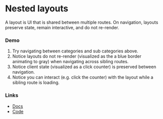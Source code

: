 # Nested layouts

A layout is UI that is shared between multiple routes. On navigation, layouts preserve state, remain interactive, and do not re-render.

### Demo

1. Try navigating between categories and sub categories above.
2. Notice layouts do not re-render (visualized as the a blue border animating to gray) when navigating across sibling routes.
3. Notice client state (visualized as a click counter) is preserved between navigation.
4. Notice you can interact (e.g. click the counter) with the layout while a sibling route is loading.

### Links

- [Docs](https://nextjs.org/docs/app/getting-started/layouts-and-pages)
- [Code](https://github.com/vercel/next-app-router-playground/tree/main/app/layouts)
